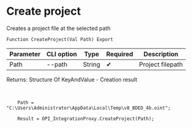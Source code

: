 ﻿---
sidebar_position: 1
---


# Create project
 Creates a project file at the selected path



`Function CreateProject(Val Path) Export`

  | Parameter | CLI option | Type | Required | Description |
  |-|-|-|-|-|
  | Path | --path | String | &#x2714; | Project filepath |

  
  Returns:  Structure Of KeyAndValue - Creation result

<br/>




```bsl title="1C:Enterprise/OneScript code example"
    Path = "C:\Users\Administrator\AppData\Local\Temp\v8_BDED_4b.oint";

    Result = OPI_IntegrationProxy.CreateProject(Path);
```
 




